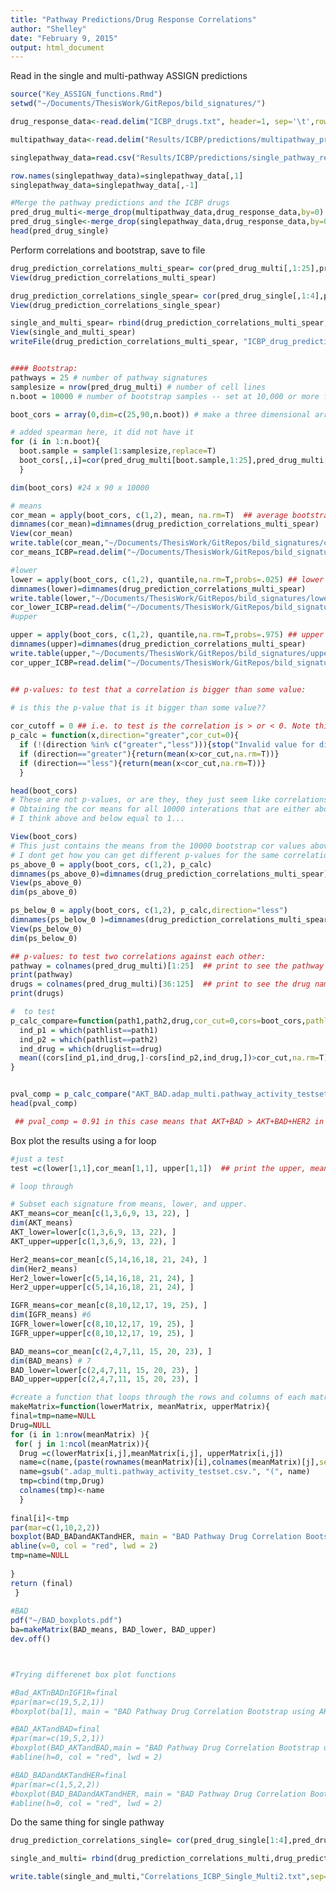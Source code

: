 ```yaml
---
title: "Pathway Predictions/Drug Response Correlations"
author: "Shelley"
date: "February 9, 2015"
output: html_document
---
```


Read in the single and multi-pathway ASSIGN predictions
```r

source("Key_ASSIGN_functions.Rmd")
setwd("~/Documents/ThesisWork/GitRepos/bild_signatures/")

drug_response_data<-read.delim("ICBP_drugs.txt", header=1, sep='\t',row.names=1)

multipathway_data<-read.delim("Results/ICBP/predictions/multipathway_preds.txt", header=1, sep='\t',row.names=1) 

singlepathway_data=read.csv("Results/ICBP/predictions/single_pathway_results.csv") 

row.names(singlepathway_data)=singlepathway_data[,1]
singlepathway_data=singlepathway_data[,-1]

#Merge the pathway predictions and the ICBP drugs
pred_drug_multi<-merge_drop(multipathway_data,drug_response_data,by=0)
pred_drug_single<-merge_drop(singlepathway_data,drug_response_data,by=0)
head(pred_drug_single)
```



Perform correlations and bootstrap, save to file
```r


drug_prediction_correlations_multi_spear= cor(pred_drug_multi[,1:25],pred_drug_multi[,36:125],use="na.or.complete", method="spearman")
View(drug_prediction_correlations_multi_spear)

drug_prediction_correlations_single_spear= cor(pred_drug_single[,1:4],pred_drug_single[,15:104],use="na.or.complete", method="spearman")
View(drug_prediction_correlations_single_spear)

single_and_multi_spear= rbind(drug_prediction_correlations_multi_spear,drug_prediction_correlations_single_spear)
View(single_and_multi_spear)
writeFile(drug_prediction_correlations_multi_spear, "ICBP_drug_prediction_correlations_single_and_multi_spearman.txt")


#### Bootstrap:
pathways = 25 # number of pathway signatures
samplesize = nrow(pred_drug_multi) # number of cell lines
n.boot = 10000 # number of bootstrap samples -- set at 10,000 or more for your final run

boot_cors = array(0,dim=c(25,90,n.boot)) # make a three dimensional array to store the bootstrap results

# added spearman here, it did not have it 
for (i in 1:n.boot){
  boot.sample = sample(1:samplesize,replace=T)
  boot_cors[,,i]=cor(pred_drug_multi[boot.sample,1:25],pred_drug_multi[boot.sample,36:125],use="na.or.complete", method="spearman")
  }

dim(boot_cors) #24 x 90 x 10000

# means
cor_mean = apply(boot_cors, c(1,2), mean, na.rm=T)  ## average bootstrap cors. Should be similar to the non-boot values
dimnames(cor_mean)=dimnames(drug_prediction_correlations_multi_spear)
View(cor_mean)
write.table(cor_mean,"~/Documents/ThesisWork/GitRepos/bild_signatures/cor_mean.txt",sep='\t', col.names = NA,quote=F)
cor_means_ICBP=read.delim("~/Documents/ThesisWork/GitRepos/bild_signatures/cor_mean.txt", header=1, sep='\t',row.names=1)

#lower
lower = apply(boot_cors, c(1,2), quantile,na.rm=T,probs=.025) ## lower 95% CI
dimnames(lower)=dimnames(drug_prediction_correlations_multi_spear)
write.table(lower,"~/Documents/ThesisWork/GitRepos/bild_signatures/lower.txt",sep='\t', col.names = NA,quote=F)
cor_lower_ICBP=read.delim("~/Documents/ThesisWork/GitRepos/bild_signatures/lower.txt", header=1, sep='\t',row.names=1)
#upper

upper = apply(boot_cors, c(1,2), quantile,na.rm=T,probs=.975) ## upper 95% CI
dimnames(upper)=dimnames(drug_prediction_correlations_multi_spear)
write.table(upper,"~/Documents/ThesisWork/GitRepos/bild_signatures/upper.txt",sep='\t', col.names = NA,quote=F)
cor_upper_ICBP=read.delim("~/Documents/ThesisWork/GitRepos/bild_signatures/upper.txt", header=1, sep='\t',row.names=1)


## p-values: to test that a correlation is bigger than some value:

# is this the p-value that is it bigger than some value??
 
cor_cutoff = 0 ## i.e. to test is the correlation is > or < 0. Note this can be anything, i.e. .1, .5, etc
p_calc = function(x,direction="greater",cor_cut=0){
  if (!(direction %in% c("greater","less"))){stop("Invalid value for direction")}
  if (direction=="greater"){return(mean(x>cor_cut,na.rm=T))}
  if (direction=="less"){return(mean(x<cor_cut,na.rm=T))}
  }

head(boot_cors)
# These are not p-values, or are they, they just seem like correlations above or below a certain value
# Obtaining the cor means for all 10000 interations that are either above or below a certain value for all rows and columns. 
# I think above and below equal to 1...

View(boot_cors)
# This just contains the means from the 10000 bootstrap cor values above 0
# I dont get how you can get different p-values for the same correlation?
ps_above_0 = apply(boot_cors, c(1,2), p_calc)
dimnames(ps_above_0)=dimnames(drug_prediction_correlations_multi_spear)
View(ps_above_0)
dim(ps_above_0)

ps_below_0 = apply(boot_cors, c(1,2), p_calc,direction="less")
dimnames(ps_below_0 )=dimnames(drug_prediction_correlations_multi_spear)
View(ps_below_0)
dim(ps_below_0)

## p-values: to test two correlations against each other:
pathway = colnames(pred_drug_multi)[1:25]  ## print to see the pathway names
print(pathway)
drugs = colnames(pred_drug_multi)[36:125]  ## print to see the drug names
print(drugs)

#  to test 
p_calc_compare=function(path1,path2,drug,cor_cut=0,cors=boot_cors,pathlist=pathway,druglist=drugs){
  ind_p1 = which(pathlist==path1)
  ind_p2 = which(pathlist==path2)
  ind_drug = which(druglist==drug)
  mean((cors[ind_p1,ind_drug,]-cors[ind_p2,ind_drug,])>cor_cut,na.rm=T)
}


pval_comp = p_calc_compare("AKT_BAD.adap_multi.pathway_activity_testset.csv.akt","AKT_BAD_HER2.adap_multi.pathway_activity_testset.csv.akt","Sigma.AKT1.2.inhibitor")
head(pval_comp)

 ## pval_comp = 0.91 in this case means that AKT+BAD > AKT+BAD+HER2 in 91% of the bootstrap correlations. Thus the p-value for testing Ha: AKT+BAD > AKT+BAD+HER2 is 0.09


```

Box plot the results using a for loop 
```r

#just a test
test =c(lower[1,1],cor_mean[1,1], upper[1,1])  ## print the upper, mean, lower for first pathway and first drug

# loop through

# Subset each signature from means, lower, and upper. 
AKT_means=cor_mean[c(1,3,6,9, 13, 22), ]
dim(AKT_means)
AKT_lower=lower[c(1,3,6,9, 13, 22), ]
AKT_upper=upper[c(1,3,6,9, 13, 22), ]

Her2_means=cor_mean[c(5,14,16,18, 21, 24), ]
dim(Her2_means)
Her2_lower=lower[c(5,14,16,18, 21, 24), ]
Her2_upper=upper[c(5,14,16,18, 21, 24), ]

IGFR_means=cor_mean[c(8,10,12,17, 19, 25), ]
dim(IGFR_means) #6
IGFR_lower=lower[c(8,10,12,17, 19, 25), ]
IGFR_upper=upper[c(8,10,12,17, 19, 25), ]

BAD_means=cor_mean[c(2,4,7,11, 15, 20, 23), ]
dim(BAD_means) # 7
BAD_lower=lower[c(2,4,7,11, 15, 20, 23), ]
BAD_upper=upper[c(2,4,7,11, 15, 20, 23), ]

#create a function that loops through the rows and columns of each matrix and boxplots each pathway/sdrug combination
makeMatrix=function(lowerMatrix, meanMatrix, upperMatrix){
final=tmp=name=NULL
Drug=NULL
for (i in 1:nrow(meanMatrix) ){
 for( j in 1:ncol(meanMatrix)){
  Drug =c(lowerMatrix[i,j],meanMatrix[i,j], upperMatrix[i,j])
  name=c(name,(paste(rownames(meanMatrix)[i],colnames(meanMatrix)[j],sep=')')))
  name=gsub(".adap_multi.pathway_activity_testset.csv.", "(", name)
  tmp=cbind(tmp,Drug)
  colnames(tmp)<-name
  }
 
final[i]<-tmp
par(mar=c(1,10,2,2))
boxplot(BAD_BADandAKTandHER, main = "BAD Pathway Drug Correlation Bootstrap", col = 3, las=2, horizontal = TRUE, cex.axis=0.7, boxwex=1, xlab= "Spearnman Correlation")
abline(v=0, col = "red", lwd = 2)
tmp=name=NULL
 
}
return (final)
 }
 
#BAD
pdf("~/BAD_boxplots.pdf")
ba=makeMatrix(BAD_means, BAD_lower, BAD_upper)
dev.off()



#Trying differenet box plot functions

#Bad_AKTnBADnIGF1R=final
#par(mar=c(19,5,2,1))
#boxplot(ba[1], main = "BAD Pathway Drug Correlation Bootstrap using AKT/BAD/IGF1R", col= ifelse(Bad_AKTnBADnIGF1R <= 0, "red", ifelse(Bad_AKTnBADnIGF1R >=0,"blue", "black")), las=2, cex.axis=0.7, boxwex=.7, ylab= "Spearnman Correlation")

#BAD_AKTandBAD=final
#par(mar=c(19,5,2,1))
#boxplot(BAD_AKTandBAD,main = "BAD Pathway Drug Correlation Bootstrap using AKT and BAD", col = 3, las=2, cex.axis=0.7, boxwex=.5, ylab= "Spearnman Correlation")
#abline(h=0, col = "red", lwd = 2)

#BAD_BADandAKTandHER=final
#par(mar=c(1,5,2,2))
#boxplot(BAD_BADandAKTandHER, main = "BAD Pathway Drug Correlation Bootstrap using AKT and and BAD and HER2 and BAD", col = 3, las=2, horizontal = TRUE, cex.axis=0.7, boxwex=1, ylab= "Spearnman Correlation")
#abline(h=0, col = "red", lwd = 2)
```

Do the same thing for single pathway
```r
drug_prediction_correlations_single= cor(pred_drug_single[1:4],pred_drug_single[15:104],use="na.or.complete")

single_and_multi= rbind(drug_prediction_correlations_multi,drug_prediction_correlations_single)

write.table(single_and_multi,"Correlations_ICBP_Single_Multi2.txt",sep='\t', col.names = NA,quote=F)
```

